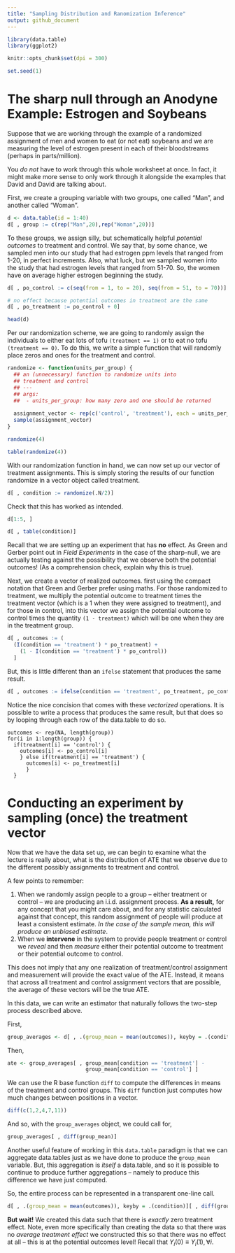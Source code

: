 ```yaml
---
title: "Sampling Distribution and Ranomization Inference"
output: github_document
---
```


```r
library(data.table)
library(ggplot2)

knitr::opts_chunk$set(dpi = 300)

set.seed(1)
```

# The sharp null through an Anodyne Example: Estrogen and Soybeans

Suppose that we are working through the example of a randomized
assignment of men and women to eat (or not eat) soybeans and we are
measuring the level of estrogen present in each of their bloodstreams
(perhaps in parts/million).

You *do not* have to work through this whole worksheet at once. In fact,
it might make more sense to only work through it alongside the examples
that David and David are talking about.

First, we create a grouping variable with two groups, one called “Man”,
and another called “Woman”.

```r
d <- data.table(id = 1:40)
d[ , group := c(rep("Man",20),rep("Woman",20))]
```

To these groups, we assign silly, but schematically helpful *potential
outcomes* to treatment and control. We say that, by some chance, we
sampled men into our study that had estrogen ppm levels that ranged from
1-20, in perfect increments. Also, what luck, but we sampled women into
the study that had estrogen levels that ranged from 51-70. So, the women
have on average higher estrogen beginning the study.

```r
d[ , po_control := c(seq(from = 1, to = 20), seq(from = 51, to = 70))]

# no effect because potential outcomes in treatment are the same
d[ , po_treatment := po_control + 0] 

head(d)
```

Per our randomization scheme, we are going to randomly assign the
individuals to either eat lots of tofu `(treatment == 1)` or to eat no
tofu `(treatment == 0)`. To do this, we write a simple function that
will randomly place zeros and ones for the treatment and control.

```r
randomize <- function(units_per_group) { 
  ## an (unnecessary) function to randomize units into 
  ## treatment and control 
  ## ---
  ## args: 
  ##  - units_per_group: how many zero and one should be returned
  
  assignment_vector <- rep(c('control', 'treatment'), each = units_per_group)
  sample(assignment_vector)
} 
```

```r
randomize(4)
```

```r
table(randomize(4))
```

With our randomization function in hand, we can now set up our vector of
treatment assignments. This is simply storing the results of our
function randomize in a vector object called treatment.

```r
d[ , condition := randomize(.N/2)]
```

Check that this has worked as intended.

```r
d[1:5, ]
```

```r
d[ , table(condition)]
```

Recall that we are setting up an experiment that has **no** effect. As
Green and Gerber point out in *Field Experiments* in the case of the
sharp-null, we are actually testing against the possibility that we
observe both the potential outcomes! (As a comprehension check, explain
why this is true).

Next, we create a vector of realized outcomes. first using the compact
notation that Green and Gerber prefer using maths. For those randomized
to treatment, we multiply the potential outcome to treatment times the
treatment vector (which is a 1 when they were assigned to treatment),
and for those in control, into this vector we assign the potential
outcome to control times the quantity `(1 - treatment)` which will be one
when they are in the treatment group.

```r
d[ , outcomes := (
  (I(condition == 'treatment') * po_treatment) + 
    (1 - I(condition == 'treatment') * po_control))
  ]
```

But, this is little different than an `ifelse` statement that produces
the same result.

```r
d[ , outcomes := ifelse(condition == 'treatment', po_treatment, po_control)]
```

Notice the nice concision that comes with these *vectorized* operations.
It is possible to write a process that produces the same result, but
that does so by looping through each row of the data.table to do so.

    outcomes <- rep(NA, length(group))
    for(i in 1:length(group)) { 
      if(treatment[i] == 'control') { 
        outcomes[i] <- po_control[i]
        } else if(treatment[i] == 'treatment') { 
          outcomes[i] <- po_treatment[i]
          }
      }

# Conducting an experiment by sampling (once) the treatment vector

Now that we have the data set up, we can begin to examine what the
lecture is really about, what is the distribution of ATE that we observe
due to the different possibly assignments to treatment and control.

A few points to remember:

1.  When we randomly assign people to a group – either treatment or
    control – we are producing an i.i.d. assignment process. **As a
    result,** for any concept that you might care about, and for any
    statistic calculated against that concept, this random assignment of
    people will produce at least a consistent estimate. *In the case of
    the sample mean, this will produce an unbiased estimate*.
2.  When we **intervene** in the system to provide people treatment or
    control we *reveal* and then *measure* either their potential
    outcome to treatment or their potential outcome to control.

This does not imply that any one realization of treatment/control
assignment and measurement will provide the exact value of the ATE.
Instead, it means that across all treatment and control assignment
vectors that are possible, the average of these vectors will be the true
ATE.

In this data, we can write an estimator that naturally follows the
two-step process described above.

First,

```r
group_averages <- d[ , .(group_mean = mean(outcomes)), keyby = .(condition)]
```

Then,

```r
ate <- group_averages[ , group_mean[condition == 'treatment'] - 
                         group_mean[condition == 'control'] ]
```

We can use the R base function `diff` to compute the differences in
means of the treatment and control groups. This `diff` function just
computes how much changes between positions in a vector.

```r
diff(c(1,2,4,7,11))
```

And so, with the `group_averages` object, we could call for,

```r
group_averages[ , diff(group_mean)]
```

Another useful feature of working in this `data.table` paradigm is that
we can aggregate data.tables just as we have done to produce the
`group_mean` variable. But, this aggregation is *itself* a data.table,
and so it is possible to continue to produce further aggregations –
namely to produce this difference we have just computed.

So, the entire process can be represented in a transparent one-line
call.

```r
d[ , .(group_mean = mean(outcomes)), keyby = .(condition)][ , diff(group_mean)]
```

**But wait\!** We created this data such that there is *exactly* zero
treatment effect. Note, even more specifically than creating the data so
that there was no *average treatment effect* we constructed this so that
there was no effect at all – this is at the potential outcomes level\!
Recall that $Y_{i}(0) \equiv Y_{i}(1), \forall i$. \